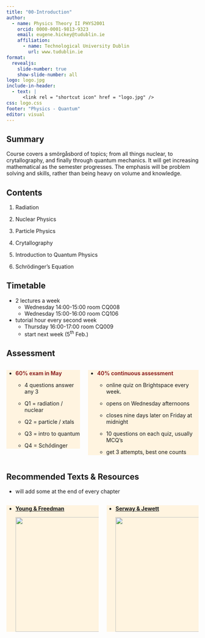 ```yaml
---
title: "00-Introduction"
author:
  - name: Physics Theory II PHYS2001
    orcid: 0000-0001-9813-9323
    email: eugene.hickey@tudublin.ie
    affiliation: 
      - name: Technological University Dublin
        url: www.tudublin.ie
format:
  revealjs:
    slide-number: true
    show-slide-number: all
logo: logo.jpg
include-in-header:
  - text: |
      <link rel = "shortcut icon" href = "logo.jpg" />
css: logo.css
footer: "Physics - Quantum"
editor: visual
---
```


## Summary

Course covers a smörgåsbord of topics; from all things nuclear, to crytallography, and finally through quantum mechanics. It will get increasing mathematical as the semester progresses. The emphasis will be problem solving and skills, rather than being heavy on volume and knowledge.

## Contents

1.  Radiation

2.  Nuclear Physics

3.  Particle Physics

4.  Crytallography

5.  Introduction to Quantum Physics

6.  Schrödinger's Equation

## Timetable

-   2 lectures a week
    -   Wednesday 14:00-15:00 room CQ008
    -   Wednesday 15:00-16:00 room CQ106
-   tutorial hour every second week
    -   Thursday 16:00-17:00 room CQ009
    -   start next week (5<sup>th</sup> Feb.)

## Assessment

::::::: columns
:::: {.column width="40%"}
::: {style="background-color: #fff4e0"}
-   [**60% exam in May**]{style="color:#8d2220;"}

    -   4 questions answer any 3

    -   Q1 = radiation / nuclear

    -   Q2 = particle / xtals

    -   Q3 = intro to quantum

    -   Q4 = Sch$\hat{o}$dinger
:::
::::

:::: {.column width="60%"}
::: {style="background-color: #fff4e0"}
-   [**40% continuous assessment**]{style="color:#8d2220;"}

    -   online quiz on Brightspace every week.

    -   opens on Wednesday afternoons

    -   closes nine days later on Friday at midnight

    -   10 questions on each quiz, usually MCQ's

    -   get 3 attempts, best one counts
:::
::::
:::::::

## Recommended Texts & Resources

-   will add some at the end of every chapter

::::::: columns
:::: {.column width="50%"}
::: {style="background-color: #fff4e0"}
-   [[**Young & Freedman**](https://ebookcentral.proquest.com/lib/tudublin/detail.action?docID=5853694){target="_blank"}]{style="color:#8d2220;"}

    ![](../../assets/university-physics.png){width="300"}
:::
::::

:::: {.column width="50%"}
::: {style="background-color: #fff4e0"}
-   [[**Serway & Jewett**](https://research-ebsco-com.tudublin.idm.oclc.org/c/sr37fs/search/details/lh37eixz3f?db=nlebk&db=nlabk){target="_blank"}]{style="color:#8d2220;"}

    ![](../../assets/serway-jewett.jpg){width="300"}
:::
::::
:::::::

